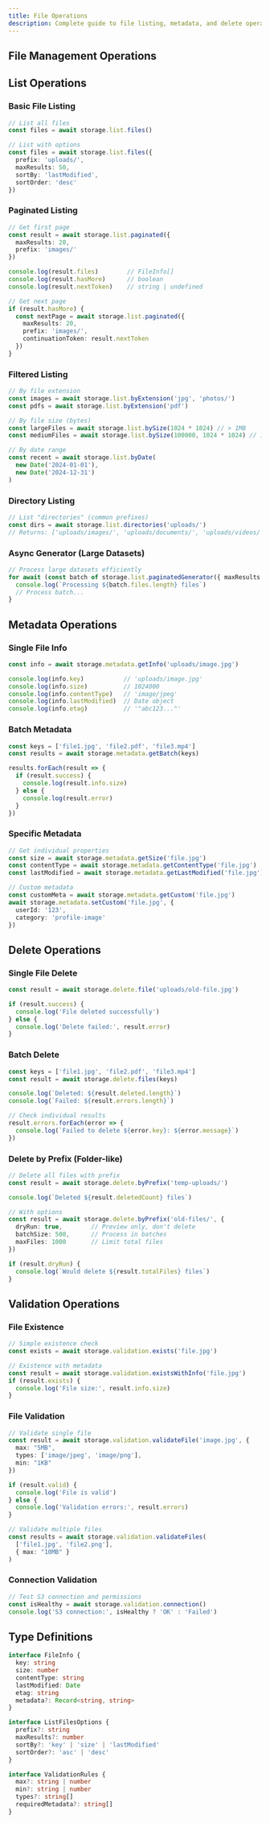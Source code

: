 ```yaml
---
title: File Operations
description: Complete guide to file listing, metadata, and delete operations
---
```


## File Management Operations

## List Operations

### Basic File Listing

```typescript
// List all files
const files = await storage.list.files()

// List with options
const files = await storage.list.files({
  prefix: 'uploads/',
  maxResults: 50,
  sortBy: 'lastModified',
  sortOrder: 'desc'
})
```

### Paginated Listing

```typescript
// Get first page
const result = await storage.list.paginated({
  maxResults: 20,
  prefix: 'images/'
})

console.log(result.files)        // FileInfo[]
console.log(result.hasMore)      // boolean
console.log(result.nextToken)    // string | undefined

// Get next page
if (result.hasMore) {
  const nextPage = await storage.list.paginated({
    maxResults: 20,
    prefix: 'images/',
    continuationToken: result.nextToken
  })
}
```

### Filtered Listing

```typescript
// By file extension
const images = await storage.list.byExtension('jpg', 'photos/')
const pdfs = await storage.list.byExtension('pdf')

// By file size (bytes)
const largeFiles = await storage.list.bySize(1024 * 1024) // > 1MB
const mediumFiles = await storage.list.bySize(100000, 1024 * 1024) // 100KB - 1MB

// By date range
const recent = await storage.list.byDate(
  new Date('2024-01-01'),
  new Date('2024-12-31')
)
```

### Directory Listing

```typescript
// List "directories" (common prefixes)
const dirs = await storage.list.directories('uploads/')
// Returns: ['uploads/images/', 'uploads/documents/', 'uploads/videos/']
```

### Async Generator (Large Datasets)

```typescript
// Process large datasets efficiently
for await (const batch of storage.list.paginatedGenerator({ maxResults: 100 })) {
  console.log(`Processing ${batch.files.length} files`)
  // Process batch...
}
```

## Metadata Operations

### Single File Info

```typescript
const info = await storage.metadata.getInfo('uploads/image.jpg')

console.log(info.key)           // 'uploads/image.jpg'
console.log(info.size)          // 1024000
console.log(info.contentType)   // 'image/jpeg'
console.log(info.lastModified)  // Date object
console.log(info.etag)          // '"abc123..."'
```

### Batch Metadata

```typescript
const keys = ['file1.jpg', 'file2.pdf', 'file3.mp4']
const results = await storage.metadata.getBatch(keys)

results.forEach(result => {
  if (result.success) {
    console.log(result.info.size)
  } else {
    console.log(result.error)
  }
})
```

### Specific Metadata

```typescript
// Get individual properties
const size = await storage.metadata.getSize('file.jpg')
const contentType = await storage.metadata.getContentType('file.jpg')
const lastModified = await storage.metadata.getLastModified('file.jpg')

// Custom metadata
const customMeta = await storage.metadata.getCustom('file.jpg')
await storage.metadata.setCustom('file.jpg', {
  userId: '123',
  category: 'profile-image'
})
```

## Delete Operations

### Single File Delete

```typescript
const result = await storage.delete.file('uploads/old-file.jpg')

if (result.success) {
  console.log('File deleted successfully')
} else {
  console.log('Delete failed:', result.error)
}
```

### Batch Delete

```typescript
const keys = ['file1.jpg', 'file2.pdf', 'file3.mp4']
const result = await storage.delete.files(keys)

console.log(`Deleted: ${result.deleted.length}`)
console.log(`Failed: ${result.errors.length}`)

// Check individual results
result.errors.forEach(error => {
  console.log(`Failed to delete ${error.key}: ${error.message}`)
})
```

### Delete by Prefix (Folder-like)

```typescript
// Delete all files with prefix
const result = await storage.delete.byPrefix('temp-uploads/')

console.log(`Deleted ${result.deletedCount} files`)

// With options
const result = await storage.delete.byPrefix('old-files/', {
  dryRun: true,        // Preview only, don't delete
  batchSize: 500,      // Process in batches
  maxFiles: 1000       // Limit total files
})

if (result.dryRun) {
  console.log(`Would delete ${result.totalFiles} files`)
}
```

## Validation Operations

### File Existence

```typescript
// Simple existence check
const exists = await storage.validation.exists('file.jpg')

// Existence with metadata
const result = await storage.validation.existsWithInfo('file.jpg')
if (result.exists) {
  console.log('File size:', result.info.size)
}
```

### File Validation

```typescript
// Validate single file
const result = await storage.validation.validateFile('image.jpg', {
  max: "5MB",
  types: ['image/jpeg', 'image/png'],
  min: "1KB"
})

if (result.valid) {
  console.log('File is valid')
} else {
  console.log('Validation errors:', result.errors)
}

// Validate multiple files
const results = await storage.validation.validateFiles(
  ['file1.jpg', 'file2.png'],
  { max: "10MB" }
)
```

### Connection Validation

```typescript
// Test S3 connection and permissions
const isHealthy = await storage.validation.connection()
console.log('S3 connection:', isHealthy ? 'OK' : 'Failed')
```

## Type Definitions

```typescript
interface FileInfo {
  key: string
  size: number
  contentType: string
  lastModified: Date
  etag: string
  metadata?: Record<string, string>
}

interface ListFilesOptions {
  prefix?: string
  maxResults?: number
  sortBy?: 'key' | 'size' | 'lastModified'
  sortOrder?: 'asc' | 'desc'
}

interface ValidationRules {
  max?: string | number
  min?: string | number
  types?: string[]
  requiredMetadata?: string[]
}
``` 